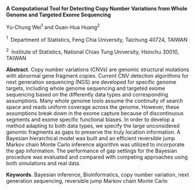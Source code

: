 <span>**A Computational Tool for Detecting Copy Number Variations from
Whole Genome and Targeted Exome Sequencing**</span>

Yu-Chung Wei$^1$ and Guan-Hua Huang$^2$

$^1 \;$ Department of Statistics, Feng Chia University, Taichung 40724,
TAIWAN

$^2 \;$ Institute of Statistics, National Chiao Tung University, Hsinchu
30010, TAIWAN

<span>**Abstract**</span>. Copy number variations (CNVs) are genomic
structural mutations with abnormal gene fragment copies. Current CNV
detection algorithms for next generation sequencing (NGS) are developed
for specific genome targets, including whole genome sequencing and
targeted exome sequencing based on the differently data types and
corresponding assumptions. Many whole genome tools assume the continuity
of search space and reads uniform coverage across the genome. However,
these assumptions break down in the exome capture because of
discontinuous segments and exome specific functional biases. In order to
develop a method adapting to both data types, we specify the large
unconsidered genomic fragments as gaps to preserve the truly location
information. A Bayesian hierarchical model was built and an efficient
reversible jump Markov chain Monte Carlo inference algorithm was
utilized to incorporate the gap information. The performance of gap
settings for the Bayesian procedure was evaluated and compared with
competing approaches using both simulations and real data.

<span>**Keywords**</span>. Bayesian inference, Bioinformatics, copy
number variation, next generation sequencing, reversible jump Markov
chain Monte Carlo
